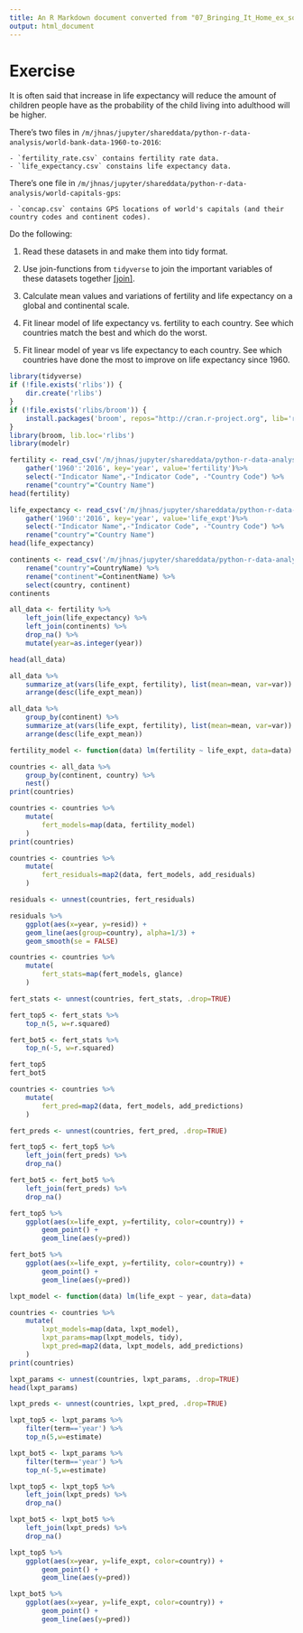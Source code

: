 ```yaml
---
title: An R Markdown document converted from "07_Bringing_It_Home_ex_solutions.ipynb"
output: html_document
---
```


# Exercise

It is often said that increase in life expectancy will reduce the amount of children people have as the probability of the child living into adulthood will be higher.

There's two files in `/m/jhnas/jupyter/shareddata/python-r-data-analysis/world-bank-data-1960-to-2016`:
    
    - `fertility_rate.csv` contains fertility rate data.
    - `life_expectancy.csv` constains life expectancy data.

There's one file in `/m/jhnas/jupyter/shareddata/python-r-data-analysis/world-capitals-gps`:

    - `concap.csv` contains GPS locations of world's capitals (and their country codes and continent codes).

Do the following:

1. Read these datasets in and make them into tidy format.

2. Use join-functions from `tidyverse` to join the important variables of these datasets together [[join]](https://dplyr.tidyverse.org/reference/join.html).

3. Calculate mean values and variations of fertility and life expectancy on a global and continental scale.

4. Fit linear model of life expectancy vs. fertility to each country. See which countries match the best and which do the worst.

5. Fit linear model of year vs life expectancy to each country. See which countries have done the most to improve on life expectancy since 1960.

```r
library(tidyverse)
if (!file.exists('rlibs')) {
    dir.create('rlibs')
}
if (!file.exists('rlibs/broom')) {
    install.packages('broom', repos="http://cran.r-project.org", lib='rlibs')
}
library(broom, lib.loc='rlibs')
library(modelr)
```

```r
fertility <- read_csv('/m/jhnas/jupyter/shareddata/python-r-data-analysis/world-bank-data-1960-to-2016/fertility_rate.csv') %>%
    gather('1960':'2016', key='year', value='fertility')%>%
    select(-"Indicator Name",-"Indicator Code", -"Country Code") %>%
    rename("country"="Country Name")
head(fertility)
```

```r
life_expectancy <- read_csv('/m/jhnas/jupyter/shareddata/python-r-data-analysis/world-bank-data-1960-to-2016/life_expectancy.csv') %>%
    gather('1960':'2016', key='year', value='life_expt')%>%
    select(-"Indicator Name",-"Indicator Code", -"Country Code") %>%
    rename("country"="Country Name")
head(life_expectancy)
```

```r
continents <- read_csv('/m/jhnas/jupyter/shareddata/python-r-data-analysis/world-capitals-gps/concap.csv') %>%
    rename("country"=CountryName) %>%
    rename("continent"=ContinentName) %>%
    select(country, continent)
continents
```

```r
all_data <- fertility %>%
    left_join(life_expectancy) %>%
    left_join(continents) %>%
    drop_na() %>%
    mutate(year=as.integer(year))

head(all_data)
```

```r
all_data %>%
    summarize_at(vars(life_expt, fertility), list(mean=mean, var=var)) %>%
    arrange(desc(life_expt_mean))
```

```r
all_data %>%
    group_by(continent) %>%
    summarize_at(vars(life_expt, fertility), list(mean=mean, var=var)) %>%
    arrange(desc(life_expt_mean))
```

```r
fertility_model <- function(data) lm(fertility ~ life_expt, data=data)
```

```r
countries <- all_data %>%
    group_by(continent, country) %>%
    nest()
print(countries)
```

```r
countries <- countries %>%
    mutate(
        fert_models=map(data, fertility_model)
    )
print(countries)
```

```r
countries <- countries %>%
    mutate(
        fert_residuals=map2(data, fert_models, add_residuals)
    )
```

```r
residuals <- unnest(countries, fert_residuals)

residuals %>%
    ggplot(aes(x=year, y=resid)) +
    geom_line(aes(group=country), alpha=1/3) +
    geom_smooth(se = FALSE)
```

```r
countries <- countries %>%
    mutate(
        fert_stats=map(fert_models, glance)
    )
```

```r
fert_stats <- unnest(countries, fert_stats, .drop=TRUE)

fert_top5 <- fert_stats %>%
    top_n(5, w=r.squared)

fert_bot5 <- fert_stats %>%
    top_n(-5, w=r.squared)

fert_top5
fert_bot5
```

```r
countries <- countries %>%
    mutate(
        fert_pred=map2(data, fert_models, add_predictions)
    )
```

```r
fert_preds <- unnest(countries, fert_pred, .drop=TRUE)

fert_top5 <- fert_top5 %>%
    left_join(fert_preds) %>%
    drop_na()

fert_bot5 <- fert_bot5 %>%
    left_join(fert_preds) %>%
    drop_na()
```

```r
fert_top5 %>%
    ggplot(aes(x=life_expt, y=fertility, color=country)) +
        geom_point() +
        geom_line(aes(y=pred))

fert_bot5 %>%
    ggplot(aes(x=life_expt, y=fertility, color=country)) +
        geom_point() +
        geom_line(aes(y=pred))
```

```r
lxpt_model <- function(data) lm(life_expt ~ year, data=data)
```

```r
countries <- countries %>%
    mutate(
        lxpt_models=map(data, lxpt_model),
        lxpt_params=map(lxpt_models, tidy),
        lxpt_pred=map2(data, lxpt_models, add_predictions)
    )
print(countries)
```

```r
lxpt_params <- unnest(countries, lxpt_params, .drop=TRUE)
head(lxpt_params)

lxpt_preds <- unnest(countries, lxpt_pred, .drop=TRUE)
```

```r
lxpt_top5 <- lxpt_params %>%
    filter(term=='year') %>%
    top_n(5,w=estimate)

lxpt_bot5 <- lxpt_params %>%
    filter(term=='year') %>%
    top_n(-5,w=estimate)
```

```r
lxpt_top5 <- lxpt_top5 %>%
    left_join(lxpt_preds) %>%
    drop_na()

lxpt_bot5 <- lxpt_bot5 %>%
    left_join(lxpt_preds) %>%
    drop_na()
```

```r
lxpt_top5 %>%
    ggplot(aes(x=year, y=life_expt, color=country)) +
        geom_point() +
        geom_line(aes(y=pred))

lxpt_bot5 %>%
    ggplot(aes(x=year, y=life_expt, color=country)) +
        geom_point() +
        geom_line(aes(y=pred))
```

